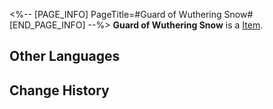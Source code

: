 <%-- [PAGE_INFO]
PageTitle=#Guard of Wuthering Snow#
[END_PAGE_INFO] --%>
{{Item Infobox
|id          = 81064
|image       = Item Guard of Wuthering Snow.png
|type        = 
|invCategory = 
|rarity      = 5
|effect      = 
|description = 
|source1     = [[Cavern of Corrosion: Everwinter Hill]]
}}
'''Guard of Wuthering Snow''' is a [[Item]].

==Other Languages==
{{Other Languages
|en   = Guard of Wuthering Snow
|zhs  = 戍卫风雪的铁卫
|zht  = 戍衛風雪的鐵衛
|ja   = 吹雪と対峙する兵士
|ko   = 눈보라에 맞서는 철위대
|es   = Guardia de la nieve borrascosa
|fr   = Garde des neiges hurlantes
|ru   = Страж снежной метели
|th   = Guard of Wuthering Snow
|vi   = Thiết Vệ Bão Tuyết
|de   = Wachen des stürmischen Schnees
|id   = Guard of Wuthering Snow
|pt   = Guarda da Neve Uivante
}}

==Change History==
{{Change History|1.0}}